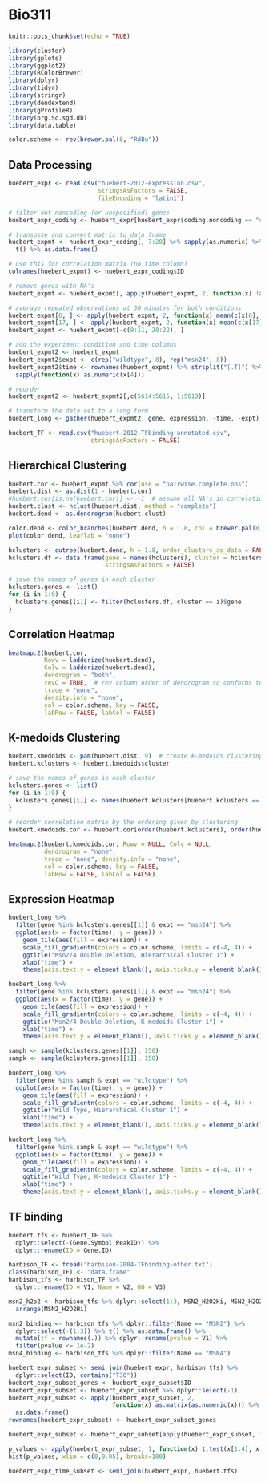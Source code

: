 # Bio311

```r
knitr::opts_chunk$set(echo = TRUE)

library(cluster)
library(gplots)
library(ggplot2)
library(RColorBrewer)
library(dplyr)
library(tidyr)
library(stringr)
library(dendextend)
library(gProfileR)
library(org.Sc.sgd.db)
library(data.table)

color.scheme <- rev(brewer.pal(8, "RdBu"))
```

## Data Processing
```r
huebert_expr <- read.csv("huebert-2012-expression.csv", 
                         stringsAsFactors = FALSE, 
                         fileEncoding = "latin1")

# filter out noncoding (or unspecified) genes
huebert_expr_coding <- huebert_expr[huebert_expr$coding.noncoding == "coding",]

# transpose and convert matrix to data frame
huebert_expmt <- huebert_expr_coding[, 7:28] %>% sapply(as.numeric) %>% 
  t() %>% as.data.frame()

# use this for correlation matrix (no time column)
colnames(huebert_expmt) <- huebert_expr_coding$ID

# remove genes with NA's
huebert_expmt <- huebert_expmt[, apply(huebert_expmt, 2, function(x) !any(is.na(x)))]

# average repeated observations at 30 minutes for both conditions
huebert_expmt[6, ] <- apply(huebert_expmt, 2, function(x) mean(c(x[6], x[9:11]), na.rm = TRUE))
huebert_expmt[17, ] <- apply(huebert_expmt, 2, function(x) mean(c(x[17], x[20:22]), na.rm = TRUE))
huebert_expmt <- huebert_expmt[-c(9:11, 20:22), ]

# add the experiment condition and time columns
huebert_expmt2 <- huebert_expmt
huebert_expmt2$expt <- c(rep("wildtype", 8), rep("msn24", 8))
huebert_expmt2$time <- rownames(huebert_expmt) %>% strsplit("[.T]") %>% 
  sapply(function(x) as.numeric(x[4]))

# reorder
huebert_expmt2 <- huebert_expmt2[,c(5614:5615, 1:5613)]

# transform the data set to a long form
huebert_long <- gather(huebert_expmt2, gene, expression, -time, -expt)
```

```r
huebert_TF <- read.csv("huebert-2012-TFbinding-annotated.csv", 
                       stringsAsFactors = FALSE)
```

## Hierarchical Clustering
```r
huebert.cor <- huebert_expmt %>% cor(use = "pairwise.complete.obs")
huebert.dist <- as.dist(1 - huebert.cor)
#huebert.cor[is.na(huebert.cor)] <- -1  # assume all NA's in correlation matrix is -1
huebert.clust <- hclust(huebert.dist, method = "complete")
huebert.dend <- as.dendrogram(huebert.clust)

color.dend <- color_branches(huebert.dend, h = 1.8, col = brewer.pal(8, "Dark2"))
plot(color.dend, leaflab = "none")
```

```r
hclusters <- cutree(huebert.dend, h = 1.8, order_clusters_as_data = FALSE)
hclusters.df <- data.frame(gene = names(hclusters), cluster = hclusters, 
                           stringsAsFactors = FALSE)

# save the names of genes in each cluster
hclusters.genes <- list()
for (i in 1:9) {
  hclusters.genes[[i]] <- filter(hclusters.df, cluster == i)$gene
}
```

## Correlation Heatmap
```r
heatmap.2(huebert.cor, 
          Rowv = ladderize(huebert.dend), 
          Colv = ladderize(huebert.dend), 
          dendrogram = "both", 
          revC = TRUE,  # rev column order of dendrogram so conforms to natural representation
          trace = "none", 
          density.info = "none",
          col = color.scheme, key = FALSE,
          labRow = FALSE, labCol = FALSE)
```

## K-medoids Clustering
```r
huebert.kmedoids <- pam(huebert.dist, 9)  # create k-medoids clustering with 9 clusters
huebert.kclusters <- huebert.kmedoids$cluster

# save the names of genes in each cluster
kclusters.genes <- list()
for (i in 1:9) {
  kclusters.genes[[i]] <- names(huebert.kclusters[huebert.kclusters == i])
}
```

```r
# reorder correlation matrix by the ordering given by clustering
huebert.kmedoids.cor <- huebert.cor[order(huebert.kclusters), order(huebert.kclusters)]

heatmap.2(huebert.kmedoids.cor, Rowv = NULL, Colv = NULL, 
          dendrogram = "none", 
          trace = "none", density.info = "none",
          col = color.scheme, key = FALSE,
          labRow = FALSE, labCol = FALSE)
```

## Expression Heatmap
```r
huebert_long %>% 
  filter(gene %in% hclusters.genes[[1]] & expt == "msn24") %>% 
  ggplot(aes(x = factor(time), y = gene)) + 
    geom_tile(aes(fill = expression)) + 
    scale_fill_gradientn(colors = color.scheme, limits = c(-4, 4)) + 
    ggtitle("Msn2/4 Double Deletion, Hierarchical Cluster 1") + 
    xlab("time") + 
    theme(axis.text.y = element_blank(), axis.ticks.y = element_blank())

huebert_long %>% 
  filter(gene %in% kclusters.genes[[1]] & expt == "msn24") %>% 
  ggplot(aes(x = factor(time), y = gene)) + 
    geom_tile(aes(fill = expression)) + 
    scale_fill_gradientn(colors = color.scheme, limits = c(-4, 4)) + 
    ggtitle("Msn2/4 Double Deletion, K-medoids Cluster 1") + 
    xlab("time") + 
    theme(axis.text.y = element_blank(), axis.ticks.y = element_blank())
```

```r
samph <- sample(kclusters.genes[[1]], 150)
sampk <- sample(kclusters.genes[[1]], 150)

huebert_long %>% 
  filter(gene %in% samph & expt == "wildtype") %>% 
  ggplot(aes(x = factor(time), y = gene)) + 
    geom_tile(aes(fill = expression)) + 
    scale_fill_gradientn(colors = color.scheme, limits = c(-4, 4)) + 
    ggtitle("Wild Type, Hierarchical Cluster 1") + 
    xlab("time") + 
    theme(axis.text.y = element_blank(), axis.ticks.y = element_blank())

huebert_long %>% 
  filter(gene %in% sampk & expt == "wildtype") %>% 
  ggplot(aes(x = factor(time), y = gene)) + 
    geom_tile(aes(fill = expression)) + 
    scale_fill_gradientn(colors = color.scheme, limits = c(-4, 4)) + 
    ggtitle("Wild Type, K-medoids Cluster 1") + 
    xlab("time") + 
    theme(axis.text.y = element_blank(), axis.ticks.y = element_blank())
```

## TF binding
```r
huebert.tfs <- huebert_TF %>% 
  dplyr::select(-(Gene.Symbol:PeakID)) %>% 
  dplyr::rename(ID = Gene.ID)
```

```r
harbison_TF <- fread("harbison-2004-TFbinding-other.txt")
class(harbison_TF) <- "data.frame"
harbison_tfs <- harbison_TF %>% 
  dplyr::rename(ID = V1, Name = V2, GO = V3)

msn2_h2o2 <- harbison_tfs %>% dplyr::select(1:3, MSN2_H2O2Hi, MSN2_H2O2Lo) %>% 
  arrange(MSN2_H2O2Hi)

msn2_binding <- harbison_tfs %>% dplyr::filter(Name == "MSN2") %>% 
  dplyr::select(-(1:3)) %>% t() %>% as.data.frame() %>% 
  mutate(tf = rownames(.)) %>% dplyr::rename(pvalue = V1) %>% 
  filter(pvalue <= 1e-2)
msn4_binding <- harbison_tfs %>% dplyr::filter(Name == "MSN4")

huebert_expr_subset <- semi_join(huebert_expr, harbison_tfs) %>% 
  dplyr::select(ID, contains("T30"))
huebert_expr_subset_genes <- huebert_expr_subset$ID
huebert_expr_subset <- huebert_expr_subset %>% dplyr::select(-1)
huebert_expr_subset <- apply(huebert_expr_subset, 2, 
                             function(x) as.matrix(as.numeric(x))) %>% 
  as.data.frame()
rownames(huebert_expr_subset) <- huebert_expr_subset_genes

huebert_expr_subset <- huebert_expr_subset[apply(huebert_expr_subset, 1, function(x) !any(is.na(x))), ]

p_values <- apply(huebert_expr_subset, 1, function(x) t.test(x[1:4], x[5:8])$p.value)
hist(p_values, xlim = c(0,0.05), breaks=100)

```

```r
huebert_expr_time_subset <- semi_join(huebert_expr, huebert.tfs)
```
